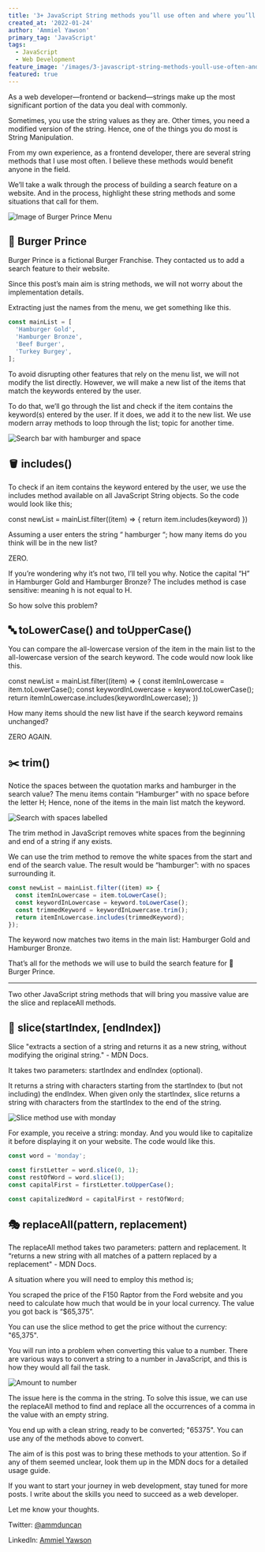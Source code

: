 ```yaml
---
title: '3+ JavaScript String methods you’ll use often and where you’ll need them.'
created_at: '2022-01-24'
author: 'Ammiel Yawson'
primary_tag: 'JavaScript'
tags:
  - JavaScript
  - Web Development
feature_image: '/images/3-javascript-string-methods-youll-use-often-and-where-youll-need-them/featured.webp'
featured: true
---
```


As a web developer—frontend or backend—strings make up the most significant portion of the data you deal with commonly.

Sometimes, you use the string values as they are. Other times, you need a modified version of the string. Hence, one of the things you do most is String Manipulation.

From my own experience, as a frontend developer, there are several string methods that I use most often. I believe these methods would benefit anyone in the field.

We’ll take a walk through the process of building a search feature on a website. And in the process, highlight these string methods and some situations that call for them.

![Image of Burger Prince Menu](/images/3-javascript-string-methods-youll-use-often-and-where-youll-need-them/burger-prince-menu.png)

## 👑 Burger Prince

Burger Prince is a fictional Burger Franchise. They contacted us to add a search feature to their website.

Since this post’s main aim is string methods, we will not worry about the implementation details.

Extracting just the names from the menu, we get something like this.

```js
const mainList = [
  'Hamburger Gold',
  'Hamburger Bronze',
  'Beef Burger',
  'Turkey Burgey',
];
```

To avoid disrupting other features that rely on the menu list, we will not modify the list directly. However, we will make a new list of the items that match the keywords entered by the user.

To do that, we’ll go through the list and check if the item contains the keyword(s) entered by the user. If it does, we add it to the new list. We use modern array methods to loop through the list; topic for another time.

![Search bar with hamburger and space](/images/3-javascript-string-methods-youll-use-often-and-where-youll-need-them/search-with-hamburger-and-space.png)

## 🪣 includes()

To check if an item contains the keyword entered by the user, we use the includes method available on all JavaScript String objects. So the code would look like this;

const newList = mainList.filter((item) => {
return item.includes(keyword)
})

Assuming a user enters the string “ hamburger “; how many items do you think will be in the new list?

ZERO.

If you’re wondering why it’s not two, I’ll tell you why. Notice the capital “H” in Hamburger Gold and Hamburger Bronze? The includes method is case sensitive: meaning h is not equal to H.

So how solve this problem?

## 🔤 toLowerCase() and toUpperCase()

You can compare the all-lowercase version of the item in the main list to the all-lowercase version of the search keyword. The code would now look like this.

const newList = mainList.filter((item) => {
const itemInLowercase = item.toLowerCase();
const keywordInLowercase = keyword.toLowerCase();
return itemInLowercase.includes(keywordInLowercase);
})

How many items should the new list have if the search keyword remains unchanged?

ZERO AGAIN.

## ✂️ trim()

Notice the spaces between the quotation marks and hamburger in the search value? The menu items contain “Hamburger” with no space before the letter H; Hence, none of the items in the main list match the keyword.

![Search with spaces labelled](/images/3-javascript-string-methods-youll-use-often-and-where-youll-need-them/search-with-spaces-labelled.png)

The trim method in JavaScript removes white spaces from the beginning and end of a string if any exists.

We can use the trim method to remove the white spaces from the start and end of the search value. The result would be “hamburger”: with no spaces surrounding it.

```js
const newList = mainList.filter((item) => {
  const itemInLowercase = item.toLowerCase();
  const keywordInLowercase = keyword.toLowerCase();
  const trimmedKeyword = keywordInLowercase.trim();
  return itemInLowercase.includes(trimmedKeyword);
});
```

The keyword now matches two items in the main list: Hamburger Gold and Hamburger Bronze.

That’s all for the methods we will use to build the search feature for 👑 Burger Prince.

---

Two other JavaScript string methods that will bring you massive value are the slice and replaceAll methods.

## 🍰 slice(startIndex, [endIndex])

Slice "extracts a section of a string and returns it as a new string, without modifying the original string." - MDN Docs.

It takes two parameters: startIndex and endIndex (optional).

It returns a string with characters starting from the startIndex to (but not including) the endIndex. When given only the startIndex, slice returns a string with characters from the startIndex to the end of the string.

![Slice method use with monday](/images/3-javascript-string-methods-youll-use-often-and-where-youll-need-them/slice-monday.png)

For example, you receive a string: monday. And you would like to capitalize it before displaying it on your website. The code would like this.

```js
const word = 'monday';

const firstLetter = word.slice(0, 1);
const restOfWord = word.slice(1);
const capitalFirst = firstLetter.toUpperCase();

const capitalizedWord = capitalFirst + restOfWord;
```

## 🎭 replaceAll(pattern, replacement)

The replaceAll method takes two parameters: pattern and replacement. It “returns a new string with all matches of a pattern replaced by a replacement" - MDN Docs.

A situation where you will need to employ this method is;

You scraped the price of the F150 Raptor from the Ford website and you need to calculate how much that would be in your local currency. The value you got back is “$65,375”.

You can use the slice method to get the price without the currency: "65,375".

You will run into a problem when converting this value to a number. There are various ways to convert a string to a number in JavaScript, and this is how they would all fail the task.

![Amount to number](/images/3-javascript-string-methods-youll-use-often-and-where-youll-need-them/amount-to-number.png)

The issue here is the comma in the string. To solve this issue, we can use the replaceAll method to find and replace all the occurrences of a comma in the value with an empty string.

You end up with a clean string, ready to be converted; "65375". You can use any of the methods above to convert.

The aim of is this post was to bring these methods to your attention. So if any of them seemed unclear, look them up in the MDN docs for a detailed usage guide.

If you want to start your journey in web development, stay tuned for more posts. I write about the skills you need to succeed as a web developer.

Let me know your thoughts.

Twitter: [@ammduncan](https://www.twitter.com/ammduncan)

LinkedIn: [Ammiel Yawson](https://www.linkedin.com/in/ammiel-yawson-098902124/)
